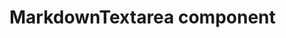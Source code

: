
<Meta title="Components/Form/MarkdownTextarea" />

# MarkdownTextarea component

<Canvas>
  <MarkdownTextarea
    label="textarean label"
    placeholder="You can use markdown here"
    previewLabel="Markdown preview"
    minHeight={175}
  />
</Canvas>

